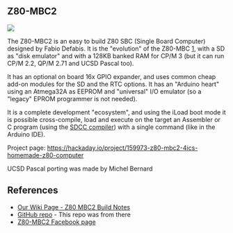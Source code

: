 == Z80-MBC2 ==

<img src="https://raw.githubusercontent.com/douggilliland/Retro-Computers/master/Z80/Reference_Designs/Z80-MBC2/Pics/CCA/Z80-MBC2_P586-720PX.jpg"></img>

The Z80-MBC2 is an easy to build Z80 SBC (Single Board Computer) designed by Fabio Defabis. It is the "evolution" of the Z80-MBC [https://hackaday.io/project/19000-a-4-4ics-z80-homemade-computer-on-breadboard], with a SD as "disk emulator" and with a 128KB banked RAM for CP/M 3 (but it can run CP/M 2.2, QP/M 2.71 and UCSD Pascal too).

It has an optional on board 16x GPIO expander, and uses common cheap add-on modules for the SD and the RTC options. It has an "Arduino heart" using an Atmega32A as EEPROM and "universal" I/O emulator (so a "legacy" EPROM programmer is not needed).

It is a complete development "ecosystem", and using the iLoad boot mode it is possible cross-compile, load and execute on the target an Assembler or C program (using the [http://sdcc.sourceforge.net/ SDCC compiler]) with a single command (like in the Arduino IDE). 

Project page: https://hackaday.io/project/159973-z80-mbc2-4ics-homemade-z80-computer

UCSD Pascal porting was made by Michel Bernard

== References ==

* [http://land-boards.com/blwiki/index.php?title=Z80-MBC2_Build_Notes Our Wiki Page - Z80 MBC2 Build Notes]
* [https://github.com/SuperFabius/Z80-MBC2 GitHub repo] - This repo was from there
* [https://www.facebook.com/groups/388307645238660 Z80-MBC2 Facebook page]
